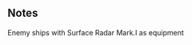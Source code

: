 {{EnemyEquipmentInfoKai|Surface Radar Mark.I}}

==Notes==
<categorytree mode=pages depth=0>Enemy ships with Surface Radar Mark.I as equipment</categorytree>

{{EnemyEquipmentList}}